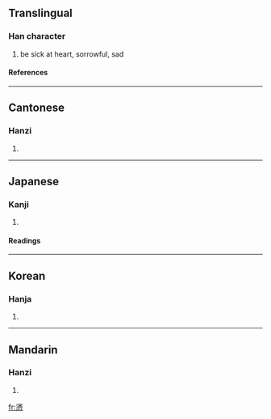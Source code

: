 {{see|懑}}

==Translingual==
===Han character===
{{Han char|rn=61|rad=心|as=14|sn=18|four=3433<sub>2</sub>|canj=水月心 (EBP)}}
# be sick at heart, sorrowful, sad
====References====
{{Han ref|kx=0406.450|dkj=11384|dj=0747.410|hdz=42363.180|uh=61E3|ud=25059|bh=C256|bd=49750}}
----
==Cantonese==
===Hanzi===
{{yue-hanzi|jyut=|y=mun6}}
# {{defn|Cantonese}}
----
==Japanese==
===Kanji===
{{ja-kanji|grade=|rs=心14}}
# {{defn|Japanese}} 
====Readings====
{{ja-readings|on=[[もん]] (mon), [[まん]] (man)|kun=[[もだえる]] (modaeru)}}
----
==Korean==
===Hanja===
{{ko-hanja|hangeul=문|eumhun=|rv=mun|mr=mun|y=mun}}
# {{defn|Korean}}
----
==Mandarin==
===Hanzi===
{{cmn-hanzi|sim=懑|pin=[[mèn]] (men4)|wg=men<sup>4</sup>}}
# {{defn|Mandarin}}

[[fr:懣]]